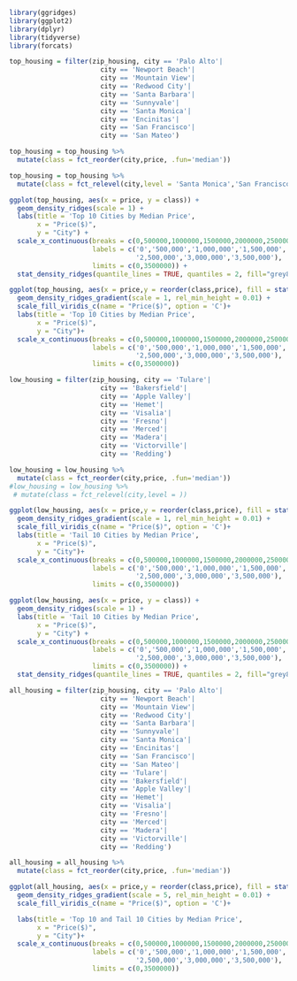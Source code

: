 ```r
library(ggridges)
library(ggplot2)
library(dplyr)
library(tidyverse)
library(forcats)
```

```r
top_housing = filter(zip_housing, city == 'Palo Alto'|
                       city == 'Newport Beach'|
                       city == 'Mountain View'|
                       city == 'Redwood City'|
                       city == 'Santa Barbara'|
                       city == 'Sunnyvale'|
                       city == 'Santa Monica'|
                       city == 'Encinitas'|
                       city == 'San Francisco'|
                       city == 'San Mateo')
```

```r
top_housing = top_housing %>%
  mutate(class = fct_reorder(city,price, .fun='median'))

top_housing = top_housing %>%
  mutate(class = fct_relevel(city,level = 'Santa Monica','San Francisco','Encinitas','Santa Barbara','San Mateo','Sunnyvale','Redwood City','Mountain View','Newport Beach','Palo Alto'))
```

```r
ggplot(top_housing, aes(x = price, y = class)) + 
  geom_density_ridges(scale = 1) + 
  labs(title = 'Top 10 Cities by Median Price',
       x = "Price($)",
       y = "City") +
  scale_x_continuous(breaks = c(0,500000,1000000,1500000,2000000,2500000,3000000,3500000), 
                     labels = c('0','500,000','1,000,000','1,500,000','2,000,000',
                                '2,500,000','3,000,000','3,500,000'),
                     limits = c(0,3500000)) + 
  stat_density_ridges(quantile_lines = TRUE, quantiles = 2, fill="grey80")
```

```r
ggplot(top_housing, aes(x = price,y = reorder(class,price), fill = stat(x))) +
  geom_density_ridges_gradient(scale = 1, rel_min_height = 0.01) +
  scale_fill_viridis_c(name = "Price($)", option = 'C')+
  labs(title = 'Top 10 Cities by Median Price',
       x = "Price($)",
       y = "City")+
  scale_x_continuous(breaks = c(0,500000,1000000,1500000,2000000,2500000,3000000,3500000), 
                     labels = c('0','500,000','1,000,000','1,500,000','2,000,000',
                                '2,500,000','3,000,000','3,500,000'),
                     limits = c(0,3500000))
```

```r
low_housing = filter(zip_housing, city == 'Tulare'|
                       city == 'Bakersfield'|
                       city == 'Apple Valley'|
                       city == 'Hemet'|
                       city == 'Visalia'|
                       city == 'Fresno'|
                       city == 'Merced'|
                       city == 'Madera'|
                       city == 'Victorville'|
                       city == 'Redding')
```

```r
low_housing = low_housing %>%
  mutate(class = fct_reorder(city,price, .fun='median'))
#low_housing = low_housing %>%
 # mutate(class = fct_relevel(city,level = ))
```

```r
ggplot(low_housing, aes(x = price,y = reorder(class,price), fill = stat(x))) +
  geom_density_ridges_gradient(scale = 1, rel_min_height = 0.01) +
  scale_fill_viridis_c(name = "Price($)", option = 'C')+
  labs(title = 'Tail 10 Cities by Median Price',
       x = "Price($)",
       y = "City")+
  scale_x_continuous(breaks = c(0,500000,1000000,1500000,2000000,2500000,3000000,3500000), 
                     labels = c('0','500,000','1,000,000','1,500,000','2,000,000',
                                '2,500,000','3,000,000','3,500,000'),
                     limits = c(0,3500000))
```

```r
ggplot(low_housing, aes(x = price, y = class)) + 
  geom_density_ridges(scale = 1) + 
  labs(title = 'Tail 10 Cities by Median Price',
       x = "Price($)",
       y = "City") +
  scale_x_continuous(breaks = c(0,500000,1000000,1500000,2000000,2500000,3000000,3500000), 
                     labels = c('0','500,000','1,000,000','1,500,000','2,000,000',
                                '2,500,000','3,000,000','3,500,000'),
                     limits = c(0,3500000)) + 
  stat_density_ridges(quantile_lines = TRUE, quantiles = 2, fill="grey80")
```


```r
all_housing = filter(zip_housing, city == 'Palo Alto'|
                       city == 'Newport Beach'|
                       city == 'Mountain View'|
                       city == 'Redwood City'|
                       city == 'Santa Barbara'|
                       city == 'Sunnyvale'|
                       city == 'Santa Monica'|
                       city == 'Encinitas'|
                       city == 'San Francisco'|
                       city == 'San Mateo'|
                       city == 'Tulare'|
                       city == 'Bakersfield'|
                       city == 'Apple Valley'|
                       city == 'Hemet'|
                       city == 'Visalia'|
                       city == 'Fresno'|
                       city == 'Merced'|
                       city == 'Madera'|
                       city == 'Victorville'|
                       city == 'Redding')
```

```r
all_housing = all_housing %>%
  mutate(class = fct_reorder(city,price, .fun='median'))
```

```r
ggplot(all_housing, aes(x = price,y = reorder(class,price), fill = stat(x))) +
  geom_density_ridges_gradient(scale = 5, rel_min_height = 0.01) +
  scale_fill_viridis_c(name = "Price($)", option = 'C')+

  labs(title = 'Top 10 and Tail 10 Cities by Median Price',
       x = "Price($)",
       y = "City")+
  scale_x_continuous(breaks = c(0,500000,1000000,1500000,2000000,2500000,3000000,3500000), 
                     labels = c('0','500,000','1,000,000','1,500,000','2,000,000',
                                '2,500,000','3,000,000','3,500,000'),
                     limits = c(0,3500000))
```


